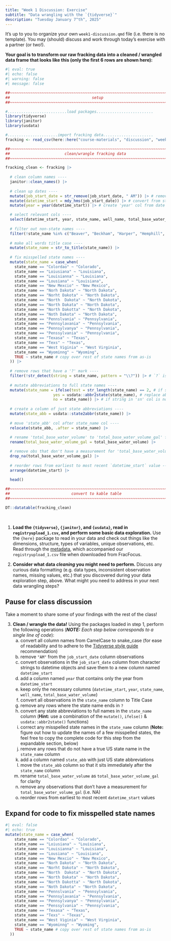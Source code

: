 ```yaml
---
title: "Week 1 Discussion: Exercise"
subtitle: "Data wrangling with the `{tidyverse}`"
description: "Tuesday January 7^th^, 2025"
---
```


::: {.callout-note}
It's up to you to organize your own `week1-discussion.qmd` file (i.e. there is no template). You may (should) discuss and work through today's exercise with a partner (or two!).
:::

[**Your goal is to transform our raw fracking data into a cleaned / wrangled data frame that looks like this (only the first 6 rows are shown here):**]{.teal-text}

```r
#| eval: true
#| echo: false
#| warning: false
#| message: false

##~~~~~~~~~~~~~~~~~~~~~~~~~~~~~~~~~~~~~~~~~~~~~~~~~~~~~~~~~~~~~~~~~~~~~~~~~~~~~~
##                                    setup                                 ----
##~~~~~~~~~~~~~~~~~~~~~~~~~~~~~~~~~~~~~~~~~~~~~~~~~~~~~~~~~~~~~~~~~~~~~~~~~~~~~~

#..........................load packages.........................
library(tidyverse)
library(janitor)
library(usdata)

#......................import fracking data......................
fracking <- read_csv(here::here("course-materials", "discussion", "week1", "data", "registryupload_1.csv"))

##~~~~~~~~~~~~~~~~~~~~~~~~~~~~~~~~~~~~~~~~~~~~~~~~~~~~~~~~~~~~~~~~~~~~~~~~~~~~~~
##                        clean/wrangle fracking data                       ----
##~~~~~~~~~~~~~~~~~~~~~~~~~~~~~~~~~~~~~~~~~~~~~~~~~~~~~~~~~~~~~~~~~~~~~~~~~~~~~~

fracking_clean <- fracking |> 
  
  # clean column names ----
  janitor::clean_names() |> 
  
  # clean up dates ----
  mutate(job_start_date = str_remove(job_start_date, " AM")) |> # remove 'AM' from string
  mutate(datetime_start = mdy_hms(job_start_date)) |> # convert from string to date (save to new col)
  mutate(year = year(datetime_start)) |> # create 'year' col from date

  # select relevant cols ----
  select(datetime_start, year, state_name, well_name, total_base_water_volume) |> 
  
  # filter out non-state names ----
  filter(!state_name %in% c("Beaver", "Beckham", "Harper", "Hemphill", "Midland", "Red River", "Roosevelt", "Rusk", "State", "WARD")) |> 
  
  # make all words title case ----
  mutate(state_name = str_to_title(state_name)) |> 
  
  # fix misspelled state names ----
  mutate(state_name = case_when(
    state_name == "Colordao" ~ "Colorado",
    state_name == "Loiusiana" ~ "Louisiana",
    state_name == "Louisianna" ~ "Louisiana",
    state_name == "Lousiana" ~ "Louisiana",
    state_name == "New Mexcio" ~ "New Mexico",
    state_name == "Norh Dakota" ~ "North Dakota",
    state_name == "Norht Dakota" ~ "North Dakota",
    state_name == "North  Dakota" ~ "North Dakota",
    state_name == "North Dakata" ~ "North Dakota",
    state_name == "North Dakotta" ~ "North Dakota",
    state_name == "Noth Dakota" ~ "North Dakota",
    state_name == "Pennslvania" ~ "Pennsylvania",
    state_name == "Pennsylavania" ~ "Pennsylvania",
    state_name == "Pennsylvanya" ~ "Pennsylvania",
    state_name == "Penssylvania" ~ "Pennsylvania",
    state_name == "Texasa" ~ "Texas",
    state_name == "Texs" ~ "Texas", 
    state_name == "West Viginia" ~ "West Virginia",
    state_name == "Wyominng" ~ "Wyoming", 
    TRUE ~ state_name # copy over rest of state names from as-is
  )) |> 
  
  # remove rows that have a '?' mark ----
  filter(!str_detect(string = state_name, pattern = "\\?")) |> # `?` is a special chr; escape with `\\` prefix
  
  # mutate abbreviations to full state names ----
  mutate(state_name = ifelse(test = str_length(state_name) == 2, # if string in 'sn' col is 2 chrs long
                     yes = usdata::abbr2state(state_name), # replace abbreviation with full state name 
                     no = state_name)) |> # if string in 'sn' col is not 2 chrs long, keep state name as-is
  
  # create a column of just state abbreviations ----
  mutate(state_abb = usdata::state2abbr(state_name)) |> 
  
  # move 'state_abb' col after state_name col ----
  relocate(state_abb, .after = state_name) |> 
  
  # rename 'total_base_water_volume' to 'total_base_water_volume_gal' for clarity ----
  rename(total_base_water_volume_gal = total_base_water_volume) |> 

  # remove obs that don't have a measurement for 'total_base_water_volume' (NA) ----
  drop_na(total_base_water_volume_gal) |> 
  
  # reorder rows from earliest to most recent `datetime_start` value ----
  arrange(datetime_start) |> 
  
  head()

##~~~~~~~~~~~~~~~~~~~~~~~~~~~~~~~~~~~~~~~~~~~~~~~~~~~~~~~~~~~~~~~~~~~~~~~~~~~~~~
##                           convert to kable table                         ----
##~~~~~~~~~~~~~~~~~~~~~~~~~~~~~~~~~~~~~~~~~~~~~~~~~~~~~~~~~~~~~~~~~~~~~~~~~~~~~~

DT::datatable(fracking_clean)
```


<br>

1. [**Load the `{tidyverse}`, `{janitor}`, and `{usdata}`, read in `registryupload_1.csv`, and perform some basic data exploration.**]{.teal-text} Use the `{here}` package to read in your data and check out things like the dimensions, structure, types of variables, unique observations, etc. Read through the [metadata](https://drive.google.com/file/d/1n-eiTKPzMo8di4cjG1A94vhkMLMqFY62/view?usp=sharing), which accompanied our `registryupload_1.csv` file when downloaded from FracFocus.

2. [**Consider what data *cleaning* you might need to perform.**]{.teal-text} Discuss any curious data formatting (e.g. data types, inconsistent observation names, missing values, etc.) that you discovered during your data exploration step, above. What might you need to address in your next data wrangling steps?

::: {.callout-important}
## Pause for class discussion
Take a moment to share some of your findings with the rest of the class!
:::

3. [**Clean / wrangle the data!**]{.teal-text} Using the packages loaded in step 1, perform the following operations (***NOTE:** Each step below corresponds to a single line of code*):
    a. convert all column names from CamelCase to snake_case (for ease of readability and to adhere to the [Tidyverse style guide](https://style.tidyverse.org/syntax.html#object-names) recommendation)
    b. remove `"AM"` from the `job_start_date` column observations
    c. convert observations in the `job_start_date` column from character strings to datetime objects and save them to a new column named `datetime_start`
    d. add a column named `year` that contains only the year from `datetime_start`
    e. keep only the necessary columns (`datetime_start`, `year`, `state_name`, `well_name`, `total_base_water_volume`)
    f. convert all observations in the `state_name` column to Title Case
    g. remove any rows where the state name ends in `?` 
    h. convert any state abbreviations to full names in the `state_name` column (**Hint:** use a combination of the `mutate()`, `ifelse()` & `usdata::abbr2state()` functions)
    i. correct any misspelled state names in the `state_name` column (**Note:** figure out how to update the names of a few misspelled states, the feel free to copy the complete code for this step from the expandable section, below)
    j. remove any rows that do not have a true US state name in the `state_name` column
    k. add a column named `state_abb` with just US state abbreviations
    l. move the `state_abb` column so that it sits immediately after the `state_name` column
    m. rename `total_base_water_volume` as `total_base_water_volume_gal` for clarity
    n. remove any observations that don't have a measurement for `total_base_water_volume_gal` (i.e. NA)
    o. reorder rows from earliest to most recent `datetime_start` values
  
::: {.callout-tip collapse=true}
## Expand for code to fix misspelled state names
```r
#| eval: false
#| echo: true
mutate(state_name = case_when(
    state_name == "Colordao" ~ "Colorado",
    state_name == "Loiusiana" ~ "Louisiana",
    state_name == "Louisianna" ~ "Louisiana",
    state_name == "Lousiana" ~ "Louisiana",
    state_name == "New Mexcio" ~ "New Mexico",
    state_name == "Norh Dakota" ~ "North Dakota",
    state_name == "Norht Dakota" ~ "North Dakota",
    state_name == "North  Dakota" ~ "North Dakota",
    state_name == "North Dakata" ~ "North Dakota",
    state_name == "North Dakotta" ~ "North Dakota",
    state_name == "Noth Dakota" ~ "North Dakota",
    state_name == "Pennslvania" ~ "Pennsylvania",
    state_name == "Pennsylavania" ~ "Pennsylvania",
    state_name == "Pennsylvanya" ~ "Pennsylvania",
    state_name == "Penssylvania" ~ "Pennsylvania",
    state_name == "Texasa" ~ "Texas",
    state_name == "Texs" ~ "Texas", 
    state_name == "West Viginia" ~ "West Virginia",
    state_name == "Wyominng" ~ "Wyoming", 
    TRUE ~ state_name # copy over rest of state names from as-is
  ))
```
:::



